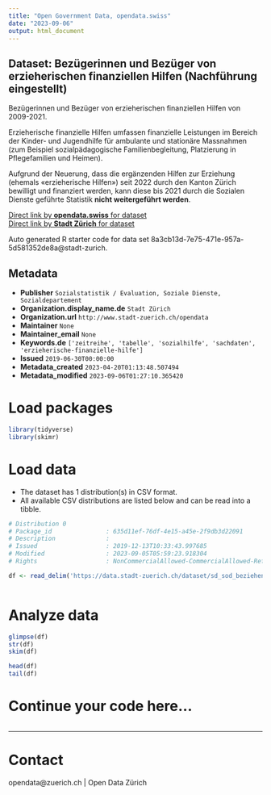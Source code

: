 ```yaml
---
title: "Open Government Data, opendata.swiss"
date: "2023-09-06"
output: html_document
---
```


## Dataset: Bezügerinnen und Bezüger von erzieherischen finanziellen Hilfen (Nachführung eingestellt)

Bezügerinnen und Bezüger von erzieherischen finanziellen Hilfen von 2009-2021. 

Erzieherische finanzielle Hilfen umfassen finanzielle Leistungen im Bereich der Kinder- und Jugendhilfe für ambulante und stationäre Massnahmen (zum Beispiel sozialpädagogische Familienbegleitung, Platzierung in Pflegefamilien und Heimen).

Aufgrund der Neuerung, dass die ergänzenden Hilfen zur Erziehung (ehemals «erzieherische Hilfen») seit 2022 durch den Kanton Zürich bewilligt und finanziert werden, kann diese bis 2021 durch die Sozialen Dienste geführte Statistik **nicht weitergeführt werden**.



[Direct link by **opendata.swiss** for dataset](https://opendata.swiss/de/dataset/bezugerinnen-und-bezuger-von-erzieherischen-finanziellen-hilfen1)<br>
[Direct link by **Stadt Zürich** for dataset](https://data.stadt-zuerich.ch/dataset/sd_sod_beziehende_erz_finanzielle_hilfe)

Auto generated R starter code for data set 8a3cb13d-7e75-471e-957a-5d581352de8a@stadt-zurich.

## Metadata

- **Publisher** `Sozialstatistik / Evaluation, Soziale Dienste, Sozialdepartement`
- **Organization.display_name.de** `Stadt Zürich`
- **Organization.url** `http://www.stadt-zuerich.ch/opendata`
- **Maintainer** `None`
- **Maintainer_email** `None`
- **Keywords.de** `['zeitreihe', 'tabelle', 'sozialhilfe', 'sachdaten', 'erzieherische-finanzielle-hilfe']`
- **Issued** `2019-06-30T00:00:00`
- **Metadata_created** `2023-04-20T01:13:48.507494`
- **Metadata_modified** `2023-09-06T01:27:10.365420`


# Load packages

```r

library(tidyverse)
library(skimr)

```

# Load data

-   The dataset has 1 distribution(s) in CSV format.
-   All available CSV distributions are listed below and can be read into a tibble.

```r

# Distribution 0
# Package_id               : 635d11ef-76df-4e15-a45e-2f9db3d22091
# Description              : 
# Issued                   : 2019-12-13T10:33:43.997685
# Modified                 : 2023-09-05T05:59:23.918304
# Rights                   : NonCommercialAllowed-CommercialAllowed-ReferenceNotRequired

df <- read_delim('https://data.stadt-zuerich.ch/dataset/sd_sod_beziehende_erz_finanzielle_hilfe/download/sd_sod_beziehende_erz_finanzielle_hilfe.csv')



```

# Analyze data

```r

glimpse(df)
str(df)
skim(df)

head(df)
tail(df)

```

# Continue your code here...

```r

```

------------------------------------------------------------------------

# Contact

opendata@zuerich.ch | Open Data Zürich
